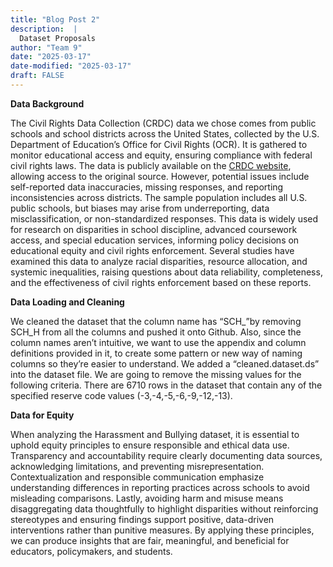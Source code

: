 ```yaml
---
title: "Blog Post 2"
description:  |
  Dataset Proposals
author: "Team 9"
date: "2025-03-17"
date-modified: "2025-03-17"
draft: FALSE
---
```


**Data Background**

The Civil Rights Data Collection (CRDC) data we chose comes from public schools and school districts across the United States, collected by the U.S. Department of Education’s Office for Civil Rights (OCR). It is gathered to monitor educational access and equity, ensuring compliance with federal civil rights laws. The data is publicly available on the [CRDC website](https://ocrdata.ed.gov/), allowing access to the original source. However, potential issues include self-reported data inaccuracies, missing responses, and reporting inconsistencies across districts. The sample population includes all U.S. public schools, but biases may arise from underreporting, data misclassification, or non-standardized responses. This data is widely used for research on disparities in school discipline, advanced coursework access, and special education services, informing policy decisions on educational equity and civil rights enforcement. Several studies have examined this data to analyze racial disparities, resource allocation, and systemic inequalities, raising questions about data reliability, completeness, and the effectiveness of civil rights enforcement based on these reports.

**Data Loading and Cleaning**

We cleaned the dataset that the column name has “SCH\_”by removing SCH_H from all the columns and pushed it onto Github. Also, since the column names aren’t intuitive, we want to use the appendix and column definitions provided in it, to create some pattern or new way of naming columns so they’re easier to understand. We added a “cleaned.dataset.ds” into the dataset file. We are going to remove the missing values for the following criteria. There are 6710 rows in the dataset that contain any of the specified reserve code values (-3,-4,-5,-6,-9,-12,-13).

**Data for Equity**

When analyzing the Harassment and Bullying dataset, it is essential to uphold equity principles to ensure responsible and ethical data use. Transparency and accountability require clearly documenting data sources, acknowledging limitations, and preventing misrepresentation. Contextualization and responsible communication emphasize understanding differences in reporting practices across schools to avoid misleading comparisons. Lastly, avoiding harm and misuse means disaggregating data thoughtfully to highlight disparities without reinforcing stereotypes and ensuring findings support positive, data-driven interventions rather than punitive measures. By applying these principles, we can produce insights that are fair, meaningful, and beneficial for educators, policymakers, and students.
